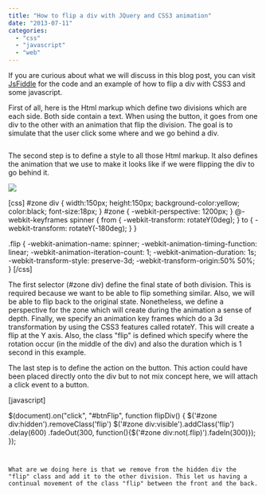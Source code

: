 ```yaml
---
title: "How to flip a div with JQuery and CSS3 animation"
date: "2013-07-11"
categories: 
  - "css"
  - "javascript"
  - "web"
---
```


If you are curious about what we will discuss in this blog post, you can visit [JsFiddle](http://jsfiddle.net/tsdME/2/) for the code and an example of how to flip a div with CSS3 and some javascript.

First of all, here is the Html markup which define two divisions which are each side. Both side contain a text. When using the button, it goes from one div to the other with an animation that flip the division. The goal is to simulate that the user click some where and we go behind a div.


```html  <section id="zone"> <div class="recto"> Patrick </div> <div class="verso" style="display:none"> Desjardins </div> <button id="btnFlip">Flip</button> </section> 
``` 

The second step is to define a style to all those Html markup. It also defines the animation that we use to make it looks like if we were flipping the div to go behind it.

![](images/flipdiv.png)

[css] #zone div { width:150px; height:150px; background-color:yellow; color:black; font-size:18px; } #zone { -webkit-perspective: 1200px; } @-webkit-keyframes spinner { from { -webkit-transform: rotateY(0deg); } to { -webkit-transform: rotateY(-180deg); } }

.flip { -webkit-animation-name: spinner; -webkit-animation-timing-function: linear; -webkit-animation-iteration-count: 1; -webkit-animation-duration: 1s; -webkit-transform-style: preserve-3d; -webkit-transform-origin:50% 50%; } [/css]

The first selector (#zone div) define the final state of both division. This is required because we want to be able to flip something similar. Also, we will be able to flip back to the original state. Nonetheless, we define a perspective for the zone which will create during the animation a sense of depth. Finally, we specify an animation key frames which do a 3d transformation by using the CSS3 features called rotateY. This will create a flip at the Y axis. Also, the class "flip" is defined which specify where the rotation occur (in the middle of the div) and also the duration which is 1 second in this example.

The last step is to define the action on the button. This action could have been placed directly onto the div but to not mix concept here, we will attach a click event to a button.

[javascript]

$(document).on("click", "#btnFlip", function flipDiv() { $('#zone div:hidden').removeClass('flip') $('#zone div:visible').addClass('flip') .delay(600) .fadeOut(300, function(){$('#zone div:not(.flip)').fadeIn(300)}); }); 
``` 


What are we doing here is that we remove from the hidden div the "flip" class and add it to the other division. This let us having a continual movement of the class "flip" between the front and the back.

